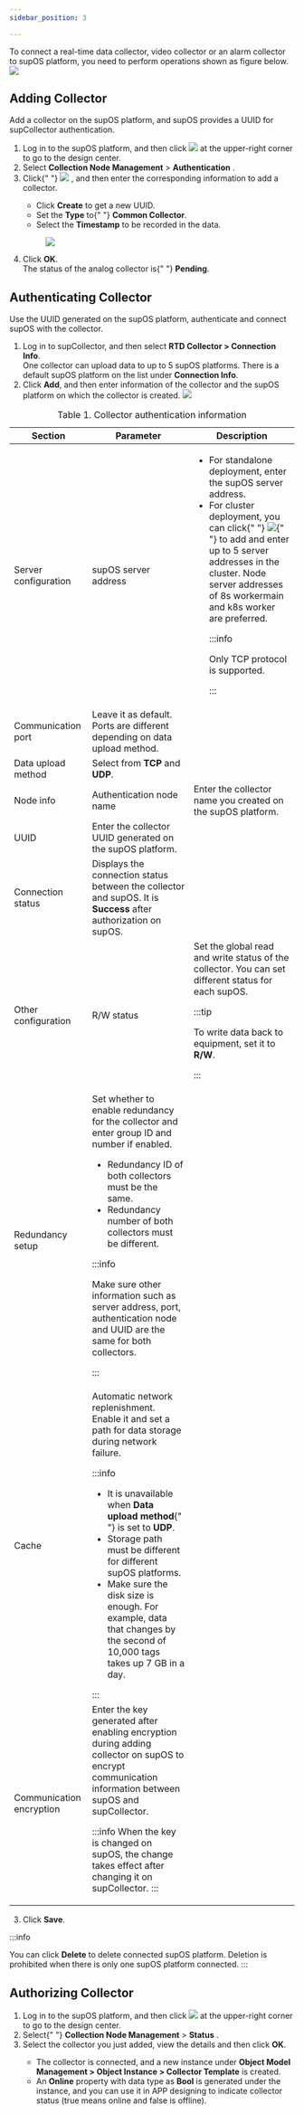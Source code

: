 ```yaml
---
sidebar_position: 3

---
```


To connect a real-time data collector, video collector or an alarm collector to supOS platform, you need to perform operations shown as figure below.
<img
              id="authorizing_analog_collector__image_qdt_tgd_ytb"
              src="https://wordpressfreezonex.oss-cn-hangzhou.aliyuncs.com/platform/
77.png"
            />

## Adding Collector
Add a collector on the supOS platform, and supOS provides a UUID for supCollector authentication. 

<div>
  <section>
    <ol>
      <li
        className="stepexpand"
        id="authorizing_analog_collector__step_qzb_ny2_ytb"
      >
        <span>
          Log in to the supOS platform, and then click <img
            id="authorizing_analog_collector__image_stf_xfd_ytb"
            src="https://wordpressfreezonex.oss-cn-hangzhou.aliyuncs.com/platform/
7.png"
          /> at the upper-right corner to go to the design center.
        </span>
      </li>
      <li className="stepexpand">
        <span>
          Select <span className="menucascade">
            <strong>Collection Node Management</strong> > <strong>Authentication</strong>
          </span>
          .
        </span>
      </li>
      <li className="stepexpand">
        <span>
          Click{" "}
          <img
            id="authorizing_analog_collector__image_ott_mgd_ytb"
            src="https://wordpressfreezonex.oss-cn-hangzhou.aliyuncs.com/platform/
16.png"
          />
          , and then enter the corresponding information to add a collector.
        </span>
        <div>
          <ul id="authorizing_analog_collector__ul_u2m_mjd_ytb">
            <li>
              Click <strong>Create</strong> to get a new UUID.
            </li>
            <li>
              Set the <strong>Type</strong> to{" "}
              <strong>Common Collector</strong>.
            </li>
            <li>
              Select the <strong>Timestamp</strong> to be
              recorded in the data.
            </li>
          </ul>
        </div>
        <div>
          <figure
            className="fignone"
            id="authorizing_analog_collector__fig_ink_qgd_ytb"
          >
            <img
              id="authorizing_analog_collector__image_qdt_tgd_ytb"
              src="https://wordpressfreezonex.oss-cn-hangzhou.aliyuncs.com/platform/
17.png"
            />
          </figure>
        </div>
      </li>
      <li className="stepexpand">
        <span>
          Click <strong>OK</strong>.
        </span>
        <div>
          The status of the analog collector is{" "}
          <strong>Pending</strong>.
        </div>
      </li></ol>

## Authenticating Collector
Use the UUID generated on the supOS platform, authenticate and connect supOS with the collector.

1. Log in to supCollector, and then select **RTD Collector > Connection Info**.<br />
One collector can upload data to up to 5 supOS platforms. There is a default supOS platform on the list under **Connection Info**.
2. Click **Add**, and then enter information of the collector and the supOS platform on which the collector is created.
 ![](https://wordpressfreezonex.oss-cn-hangzhou.aliyuncs.com/supCollector/Snap4.png) 

<table id="test__table_ykz_ddc_q5b" className="frame-all">
          <caption>
            <span className="table--title-label">Table 1. </span>
            <span id="test__title_zkz_ddc_q5b">
              Collector authentication information
            </span>
          </caption>
          <colgroup>
            <col style={{ width: "21.097046413502106%" }} />
            <col style={{ width: "25.52742616033755%" }} />
            <col style={{ width: "53.37552742616033%" }} />
          </colgroup>
          <thead>
            <tr>
              <th id="test__table_ykz_ddc_q5b__entry__1">Section</th>
              <th id="test__table_ykz_ddc_q5b__entry__2">Parameter</th>
              <th id="test__table_ykz_ddc_q5b__entry__3">Description</th>
            </tr>
          </thead>
          <tbody>
            <tr>
              <td headers="test__table_ykz_ddc_q5b__entry__1" rowSpan={3}>
                Server configuration
              </td>
              <td headers="test__table_ykz_ddc_q5b__entry__2">
                supOS server address
              </td>
              <td headers="test__table_ykz_ddc_q5b__entry__3">
                <ul id="test__ul_qhf_4dc_q5b">
                  <li>
                    For standalone deployment, enter the supOS server address.
                  </li>
                  <li>
                    For cluster deployment, you can click{" "}
                    <img
                      id="test__image_fv3_5dc_q5b"
                      src="https://wordpressfreezonex.oss-cn-hangzhou.aliyuncs.com/platform/28.png"
                    />{" "}
                    to add and enter up to 5 server addresses in the cluster.
                    Node server addresses of 8s workermain and k8s worker are
                    preferred.

:::info

Only TCP protocol is supported.

:::

</li>
                </ul>
              </td>
            </tr>
            <tr>
              <td headers="test__table_ykz_ddc_q5b__entry__2">
                Communication port
              </td>
              <td headers="test__table_ykz_ddc_q5b__entry__3">
                Leave it as default. Ports are different depending on data
                upload method.
              </td>
            </tr>
            <tr>
              <td headers="test__table_ykz_ddc_q5b__entry__2">
                Data upload method
              </td>
              <td headers="test__table_ykz_ddc_q5b__entry__3">
                Select from <strong>TCP</strong> and <strong>UDP</strong>.
              </td>
            </tr>
            <tr>
              <td headers="test__table_ykz_ddc_q5b__entry__1" rowSpan={3}>
                Node info
              </td>
              <td headers="test__table_ykz_ddc_q5b__entry__2">
                Authentication node name
              </td>
              <td headers="test__table_ykz_ddc_q5b__entry__3">
                Enter the collector name you created on the supOS platform.
              </td>
            </tr>
            <tr>
              <td headers="test__table_ykz_ddc_q5b__entry__2">UUID</td>
              <td headers="test__table_ykz_ddc_q5b__entry__3">
                Enter the collector UUID generated on the supOS platform.
              </td>
            </tr>
            <tr>
              <td headers="test__table_ykz_ddc_q5b__entry__2">
                Connection status
              </td>
              <td headers="test__table_ykz_ddc_q5b__entry__3">
                Displays the connection status between the collector and supOS. It is <b>Success</b> after authorization on supOS.
              </td>
            </tr>
            <tr>
              <td headers="test__table_ykz_ddc_q5b__entry__1" rowSpan={4}>
                Other configuration
              </td>
              <td headers="test__table_ykz_ddc_q5b__entry__2">R/W status</td>
              <td headers="test__table_ykz_ddc_q5b__entry__3">
                Set the global read and write status of the collector. You can
                set different status for each supOS.


:::tip

To write data back to equipment, set it to <strong>R/W</strong>.

:::
</td>
            </tr>
            <tr>
              <td headers="test__table_ykz_ddc_q5b__entry__2">
                Redundancy setup
              </td>
              <td headers="test__table_ykz_ddc_q5b__entry__3">
                Set whether to enable redundancy for the collector and enter
                group ID and number if enabled.
                <ul id="test__ul_hvp_bgc_q5b">
                  <li>Redundancy ID of both collectors must be the same.</li>
                  <li>
                    Redundancy number of both collectors must be different.
                  </li>
                </ul>


:::info

Make sure other information such as server address, port, authentication node and UUID are the same for both collectors.

:::

</td>
            </tr>
            <tr>
              <td headers="test__table_ykz_ddc_q5b__entry__2">Cache</td>
              <td headers="test__table_ykz_ddc_q5b__entry__3">
                Automatic network replenishment. Enable it and set a path for
                data storage during network failure.

                
:::info

<ul id="test__ul_syc_mkc_q5b">
                    <li>
                      It is unavailable when <strong>Data upload method</strong>{" "}
                      is set to <strong>UDP</strong>.
                    </li>
                    <li>
                      Storage path must be different for different supOS
                      platforms.
                    </li>
                    <li>
                      Make sure the disk size is enough. For example, data that
                      changes by the second of 10,000 tags takes up 7 GB in a
                      day.
                    </li>
                  </ul>
:::

</td>
            </tr>
            <tr>
              <td headers="test__table_ykz_ddc_q5b__entry__2">
                Communication encryption
              </td>
              <td headers="test__table_ykz_ddc_q5b__entry__3">
                Enter the key generated after enabling encryption during adding
                collector on supOS to encrypt communication information between
                supOS and supCollector.


:::info
When the key is changed on supOS, the change takes effect after changing it on supCollector.
:::

</td>
            </tr>
          </tbody>
        </table>

 
3. Click **Save**.

:::info

You can click **Delete** to delete connected supOS platform. Deletion is prohibited when there is only one supOS platform connected.
:::

## Authorizing Collector

<ol>
<li
        className="stepexpand"
        id="authorizing_analog_collector__step_qzb_ny2_ytb"
      >
        <span>
          Log in to the supOS platform, and then click <img
            id="authorizing_analog_collector__image_stf_xfd_ytb"
            src="https://wordpressfreezonex.oss-cn-hangzhou.aliyuncs.com/platform/
7.png"
          /> at the upper-right corner to go to the design center.
        </span>
      </li>      
<li className="stepexpand">
        <span>
          Select{" "}
          <span className="menucascade">
            <strong>Collection Node Management</strong> > <strong>Status</strong>
          </span>
          .
        </span>
      </li>
      <li className="stepexpand">
        <span>
          Select the collector you just added, view the details and then
          click <strong>OK</strong>.
        </span>
        <div>
          <ul><li>The collector is connected, and a new instance under <b>Object Model Management > Object Instance > Collector Template</b> is created.</li>
          <li>An <b>Online</b> property with data type as <b>Bool</b> is generated under the instance, and you can use it in APP designing to indicate collector status (true means online and false is offline).
          </li>
          </ul>
        </div>
      </li>
    </ol>
  </section>
</div>
